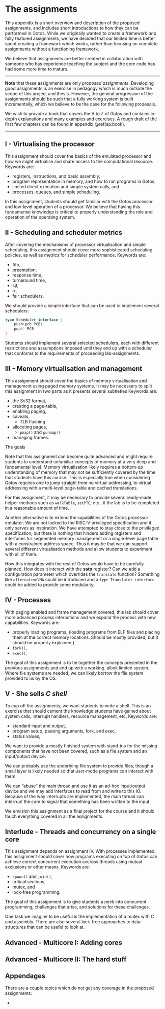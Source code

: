 # The assignments {#ap:assignments}

This appendix is a short overview and description of the proposed assignments, and includes short introductions to how they can be performed in Gotos.
While we originally wanted to create a framework *and* fully featured assignments, we have decided that our limited time is better spent creating a framework which works, rather than focusing on complete assignments without a functioning framework.

We believe that assignments are better created in collaboration with someone who has experience teaching the subject and the core code has had some more time to mature.

---

**Note** that these assignments are only *proposed assignments*.
Developing good assignments is an exercise in pedagogy which is much outside the scope of this project and thesis.
However, the general progression of the assignments should be such that a fully working system is built incrementally, which we believe to be the case for the following proposals.

We wish to provide a book that covers the A to Z of Gotos and contains in-depth explanations and many examples and exercises.
A rough draft of the first few chapters can be found in appendix\ \@ref(ap:book).

---

## I - Virtualising the processor {#sec:assignment-i}

This assignment should cover the basics of the emulated processor and how we might virtualise and share access to the computational resource.
Keywords are:

- registers, instructions, and basic assembly,
- program representation in memory, and how to run programs in Gotos,
- limited direct execution and simple system calls, and
- processes, queues, and simple scheduling.

In this assignment, students should get familiar with the Gotos processor and low-level operation of a processor.
We believe that having this fundamental knowledge is critical to properly understanding the role and operation of the operating system.

## II - Scheduling and scheduler metrics {#sec:assignment-ii}

After covering the mechanisms of processor virtualisation and simple scheduling, this assignment should cover more sophisticated scheduling policies, as well as metrics for scheduler performance.
Keywords are:

- fifo,
- preemption,
- response time,
- turnaround time,
- sjf,
- rr,
- fair schedulers.

We should provide a simple interface that can be used to implement several schedulers:

```.go
type Scheduler interface {
    push(pcb PCB)
    pop() PCB
}
```

Students should implement several selected schedulers, each with different restrictions and assumptions imposed until they end up with a scheduler that conforms to the requirements of proceeding lab-assignments.

## III - Memory virtualisation and management {#sec:assignment-iii}

This assignment should cover the basics of memory virtualisation and management using paged memory systems.
It may be necessary to split this assignment in two parts as it presents several subtleties 
Keywords are:

- the Sv32 format,
- creating a page-table,
- enabling paging,
- caveats,
    - TLB flushing
- allocating pages,
    - `pmap()` and `punmap()`
- managing frames.

The goals

Note that this assignment can become quite advanced and might require students to understand unfamiliar concepts of memory at a very deep and fundamental level.
Memory virtualisation likely requires a bottom-up understanding of memory that may not be sufficiently covered by the time that students have this course.
This is especially true when considering Gotos requires one to jump straight from no virtual addressing, to virtual addressing with a multi-level page-table and cached translations.

For this assignment, it may be necessary to provide several ready-made helper methods such as `walkTable`, `setPTE`, etc., if the lab is to be completed in a reasonable amount of time.

Another alternative is to extend the capabilities of the Gotos processor emulator.
We are not locked to the RISC-V privileged specification and it only serves as inspiration.
We have attempted to stay close to the privileged specification, but there is nothing that hinders adding registers and interfaces for segmented memory management or a single-level page table with a constrained address space.
Thus it may be that we can support several different virtualisation methods and allow students to experiment with all of them.

How this integrates with the rest of Gotos would have to be carefully planned.
How does it interact with the **satp** register?
Can we add a configuration parameter which overrides the `translate` function? Something like `alternativeVMA` could be introduced and a `type Translator interface` could be added to provide some modularity.

## IV - Processes {#sec:assignment-iv}

With paging enabled and frame management covered, this lab should cover more advanced process interactions and we expand the process with new capabilities.
Keywords are:

- properly loading programs, (loading programs from ELF files and placing them at the correct memory locations. Should be mostly provided, but it should be properly explained.)
- `fork()`,
- `exec()`,

The goal of this assignment is to tie together the concepts presented in the previous assignments and end up with a working, albeit limited system.
Where file systems are needed, we can likely borrow the file system provided to us by the OS.

## V - She sells *C shell*

To cap off the assignments, we want students to write a shell.
This is an exercise that should cement the knowledge students have gained about system calls, interrupt handlers, resource management, etc.
Keywords are:

- standard input and output,
- program setup, passing arguments, fork, and exec,
- status values,

We want to provide a mostly finished system with stand-ins for the missing components that have not been covered, such as a file system and an input/output device.

We can probably use the underlying file system to provide files, though a small layer is likely needed so that user-mode programs can interact with them.

We can "abuse" the main thread and use it as an ad-hoc input/output device and we may add interfaces to read from and write to this IO.
Because of the way interrupts are implemented, the main thread can interrupt the core to signal that something has been written to the input.

We envision this assignment as a final project for the course and it should touch everything covered in all the assignments.

## Interlude - Threads and concurrency on a single core

This assignment depends on assignment IV.
With processes implemented, this assignment should cover how programs executing on top of Gotos can achieve correct concurrent execution accross threads using mutual exclusions or other means.
Keywords are:

- `spawn()` and `join()`,
- critical sections,
- mutex, and
- lock-free programming.

The goal of this assignment is to give students a peek into concurrent programming, challenges that arise, and solutions for these challenges.

One task we imagine to be useful is the implementation of a mutex with C and assembly.
There are also several lock-free approaches to data-structures that can be useful to look at.

## Advanced - Multicore I: Adding cores



## Advanced - Multicore II: The hard stuff

## Appendages

There are a couple topics which do not get any coverage in the proposed assignments:

- 
